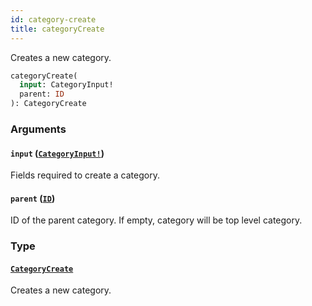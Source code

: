 ```yaml
---
id: category-create
title: categoryCreate
---
```


Creates a new category.

```graphql
categoryCreate(
  input: CategoryInput!
  parent: ID
): CategoryCreate

```

### Arguments

#### `input` ([`CategoryInput!`](/developer/api-reference/inputs/category-input))

Fields required to create a category.

#### `parent` ([`ID`](/developer/api-reference/scalars/id))

ID of the parent category. If empty, category will be top level category.

### Type

#### [`CategoryCreate`](/developer/api-reference/objects/category-create)

Creates a new category.

